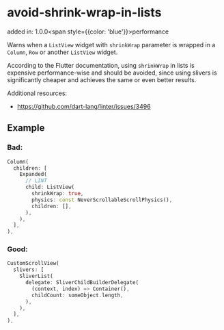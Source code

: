 # avoid-shrink-wrap-in-lists
added in: 1.0.0<span style={{color: 'blue'}}>performance</span>

Warns when a `ListView` widget with `shrinkWrap` parameter is wrapped in a `Column`, `Row` or another `ListView` widget.

According to the Flutter documentation, using `shrinkWrap` in lists is expensive performance-wise and should be avoided, since using slivers is significantly cheaper and achieves the same or even better results.

Additional resources:
- https://github.com/dart-lang/linter/issues/3496

## Example
### Bad:
```dart
Column(
  children: [
    Expanded(
      // LINT
      child: ListView(
        shrinkWrap: true,
        physics: const NeverScrollableScrollPhysics(),
        children: [],
      ),
    ),
  ],
),
```
### Good:
```dart
CustomScrollView(
  slivers: [
    SliverList(
      delegate: SliverChildBuilderDelegate(
        (context, index) => Container(),
        childCount: someObject.length,
      ),
    ),
  ],
),
```
